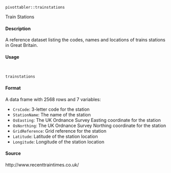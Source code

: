 

``pivottabler::trainstations``

Train Stations

#### Description

A reference dataset listing the codes, names and locations of trains stations in Great Britain.

#### Usage
<pre><code>

trainstations
</code></pre>

#### Format
A data frame with 2568 rows and 7 variables:

* ``CrsCode``: 3-letter code for the station
* ``StationName``: The name of the station
* ``OsEasting``: The UK Ordnance Survey Easting coordinate for the station
* ``OsNorthing``: The UK Ordnance Survey Northing coordinate for the station
* ``GridReference``: Grid reference for the station
* ``Latitude``: Latitude of the station location
* ``Longitude``: Longitude of the station location

#### Source
http://www.recenttraintimes.co.uk/

